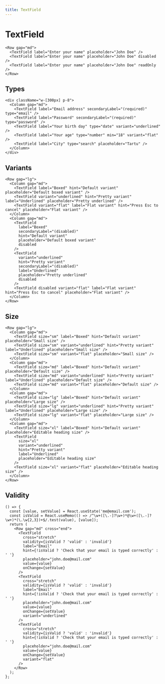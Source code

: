 ```yaml
---
title: TextField
---
```


# TextField

```tsx preview
<Row gap="md">
  <TextField label="Enter your name" placeholder="John Doe" />
  <TextField label="Enter your name" placeholder="John Doe" disabled />
  <TextField label="Enter your name" placeholder="John Doe" readOnly />
</Row>
```

## Types

```tsx preview
<div className="w-[300px] p-8">
  <Column gap="md">
    <TextField label="Email address" secondaryLabel="(required)" type="email" />
    <TextField label="Password" secondaryLabel="(required)" type="password" />
    <TextField label="Your birth day" type="date" variant="underlined" />
    <TextField label="Your age" type="number" min="18" variant="flat" />
    <TextField label="City" type="search" placeholder="Tartu" />
  </Column>
</div>
```

## Variants

```tsx preview
<Row gap="lg">
  <Column gap="md">
    <TextField label="Boxed" hint="Default variant" placeholder="Default boxed variant" />
    <TextField variant="underlined" hint="Pretty variant" label="Underlined" placeholder="Pretty underlined" />
    <TextField variant="flat" label="Flat variant" hint="Press Esc to cancel" placeholder="Flat variant" />
  </Column>
  <Column gap="md">
    <TextField
      label="Boxed"
      secondaryLabel="(disabled)"
      hint="Default variant"
      placeholder="Default boxed variant"
      disabled
    />
    <TextField
      variant="underlined"
      hint="Pretty variant"
      secondaryLabel="(disabled)"
      label="Underlined"
      placeholder="Pretty underlined"
      disabled
    />
    <TextField disabled variant="flat" label="Flat variant" hint="Press Esc to cancel" placeholder="Flat variant" />
  </Column>
</Row>
```

## Size

```tsx preview
<Row gap="lg">
  <Column gap="md">
    <TextField size="sm" label="Boxed" hint="Default variant" placeholder="Small size" />
    <TextField size="sm" variant="underlined" hint="Pretty variant" label="Underlined" placeholder="Small size" />
    <TextField size="sm" variant="flat" placeholder="Small size" />
  </Column>
  <Column gap="md">
    <TextField size="md" label="Boxed" hint="Default variant" placeholder="Default size" />
    <TextField size="md" variant="underlined" hint="Pretty variant" label="Underlined" placeholder="Default size" />
    <TextField size="md" variant="flat" placeholder="Default size" />
  </Column>
  <Column gap="md">
    <TextField size="lg" label="Boxed" hint="Default variant" placeholder="Large size" />
    <TextField size="lg" variant="underlined" hint="Pretty variant" label="Underlined" placeholder="Large size" />
    <TextField size="lg" variant="flat" placeholder="Large size" />
  </Column>
  <Column gap="md">
    <TextField size="xl" label="Boxed" hint="Default variant" placeholder="Editable heading size" />
    <TextField
      size="xl"
      variant="underlined"
      hint="Pretty variant"
      label="Underlined"
      placeholder="Editable heading size"
    />
    <TextField size="xl" variant="flat" placeholder="Editable heading size" />
  </Column>
</Row>
```

## Validity

```tsx preview
() => {
  const [value, setValue] = React.useState('me@email.com');
  const isValid = React.useMemo(() => /^\w+([\.-]?\w+)*@\w+([\.-]?\w+)*(\.\w{2,3})+$/.test(value), [value]);
  return (
    <Row gap="md" cross="end">
      <TextField
        cross="stretch"
        validity={isValid ? 'valid' : 'invalid'}
        label="Email"
        hint={!isValid ? 'Check that your email is typed correctly' : ' '}
        placeholder="john.doe@mail.com"
        value={value}
        onChange={setValue}
      />
      <TextField
        cross="stretch"
        validity={isValid ? 'valid' : 'invalid'}
        label="Email"
        hint={!isValid ? 'Check that your email is typed correctly' : ' '}
        placeholder="john.doe@mail.com"
        value={value}
        onChange={setValue}
        variant="underlined"
      />
      <TextField
        cross="stretch"
        validity={isValid ? 'valid' : 'invalid'}
        hint={!isValid ? 'Check that your email is typed correctly' : ' '}
        placeholder="john.doe@mail.com"
        value={value}
        onChange={setValue}
        variant="flat"
      />
    </Row>
  );
};
```

